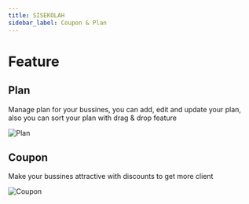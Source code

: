 ```yaml
---
title: SISEKOLAH
sidebar_label: Coupon & Plan
---
```


# Feature

## Plan

Manage plan for your bussines, you can add, edit and update your plan, also you can sort your plan with drag & drop feature

![Plan](/img/feature/plan.png)

## Coupon

Make your bussines attractive with discounts to get more client

![Coupon](/img/feature/coupon.png)

